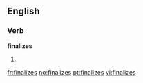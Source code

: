 ==English==

===Verb===
'''finalizes'''

# {{third-person singular of|[[finalize]]}}

[[fr:finalizes]]
[[no:finalizes]]
[[pt:finalizes]]
[[vi:finalizes]]